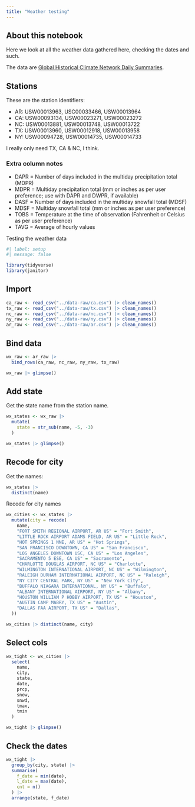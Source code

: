 ```yaml
---
title: "Weather testing"
---
```


## About this notebook

Here we look at all the weather data gathered here, checking the dates and such.

The data are [Global Historical Climate Network Daily Summaries](https://www.ncei.noaa.gov/cdo-web/search?datasetid=GHCND).

## Stations

These are the station identifiers:

- AR: USW00013963, USC00033466, USW00013964
- CA: USW00093134, USW00023271, USW00023272
- NC: USW00013881, USW00013748, USW00013722
- TX: USW00013960, USW00012918, USW00013958
- NY: USW00094728, USW00014735, USW00014733

I really only need TX, CA & NC, I think.

### Extra column notes

- DAPR = Number of days included in the multiday precipitation total (MDPR)
- MDPR = Multiday precipitation total (mm or inches as per user preference; use with DAPR and DWPR, if available)
- DASF = Number of days included in the multiday snowfall total (MDSF)
- MDSF = Multiday snowfall total (mm or inches as per user preference)
- TOBS = Temperature at the time of observation (Fahrenheit or Celsius as per user preference)
- TAVG = Average of hourly values

Testing the weather data

```r
#| label: setup
#| message: false

library(tidyverse)
library(janitor)
```

## Import

```r
ca_raw <- read_csv("../data-raw/ca.csv") |> clean_names()
tx_raw <- read_csv("../data-raw/tx.csv") |> clean_names()
nc_raw <- read_csv("../data-raw/nc.csv") |> clean_names()
ny_raw <- read_csv("../data-raw/ny.csv") |> clean_names()
ar_raw <- read_csv("../data-raw/ar.csv") |> clean_names()
```

## Bind data

```r
wx_raw <- ar_raw |> 
  bind_rows(ca_raw, nc_raw, ny_raw, tx_raw)

wx_raw |> glimpse()
```

## Add state

Get the state name from the station name.

```r
wx_states <- wx_raw |> 
  mutate(
    state = str_sub(name, -5, -3)
  )

wx_states |> glimpse()
```

## Recode for city

Get the names:

```r
wx_states |> 
  distinct(name)
```

Recode for city names

```r
wx_cities <- wx_states |> 
  mutate(city = recode(
    name,
    "FORT SMITH REGIONAL AIRPORT, AR US" = "Fort Smith",
    "LITTLE ROCK AIRPORT ADAMS FIELD, AR US" = "Little Rock",
    "HOT SPRINGS 1 NNE, AR US" = "Hot Springs",
    "SAN FRANCISCO DOWNTOWN, CA US" = "San Francisco",
    "LOS ANGELES DOWNTOWN USC, CA US" = "Los Angeles",
    "SACRAMENTO 5 ESE, CA US" = "Sacramento",
    "CHARLOTTE DOUGLAS AIRPORT, NC US" = "Charlotte",
    "WILMINGTON INTERNATIONAL AIRPORT, NC US" = "Wilmington",
    "RALEIGH DURHAM INTERNATIONAL AIRPORT, NC US" = "Raleigh",
    "NY CITY CENTRAL PARK, NY US" = "New York City",
    "BUFFALO NIAGARA INTERNATIONAL, NY US" = "Buffalo",
    "ALBANY INTERNATIONAL AIRPORT, NY US" = "Albany",
    "HOUSTON WILLIAM P HOBBY AIRPORT, TX US" = "Houston",
    "AUSTIN CAMP MABRY, TX US" = "Austin",
    "DALLAS FAA AIRPORT, TX US" = "Dallas",
  ))

wx_cities |> distinct(name, city)
```



## Select cols

```r
wx_tight <- wx_cities |> 
  select(
    name,
    city,
    state,
    date,
    prcp,
    snow,
    snwd,
    tmax,
    tmin
  )

wx_tight |> glimpse()
```

## Check the dates

```r
wx_tight |> 
  group_by(city, state) |> 
  summarise(
    f_date = min(date),
    l_date = max(date),
    cnt = n()
  ) |> 
  arrange(state, f_date)
```


